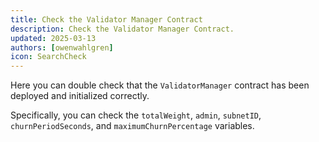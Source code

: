 ```yaml
---
title: Check the Validator Manager Contract
description: Check the Validator Manager Contract.
updated: 2025-03-13
authors: [owenwahlgren]
icon: SearchCheck
---
```



Here you can double check that the `ValidatorManager` contract has been deployed and initialized correctly.

Specifically, you can check the `totalWeight`, `admin`, `subnetID`, `churnPeriodSeconds`, and `maximumChurnPercentage` variables.

<ToolboxMdxWrapper>
    <ReadContract />
</ToolboxMdxWrapper>
